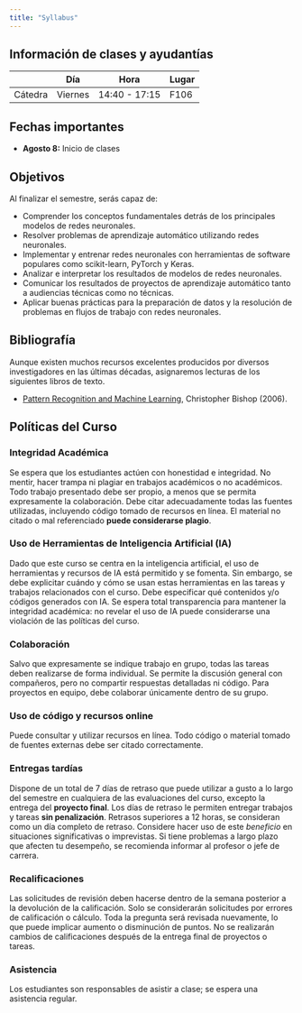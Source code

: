 ```yaml
---
title: "Syllabus"
---
```


<!-- [**Click here**](/documents/sta210-s22-syllabus.pdf "PDF of syllabus") **to download a PDF copy of the syllabus.** -->

````{=html}
<!--
```{=html}
<iframe width="560" height="315" src="https://www.youtube.com/embed/_KN97j30ST4" frameborder="0" allow="accelerometer; autoplay; encrypted-media; gyroscope; picture-in-picture" allowfullscreen>
</iframe>
``` -->
````

## Información de clases y ayudantías

|         | Día     | Hora          | Lugar |
|---------|---------|---------------|-------|
| Cátedra | Viernes | 14:40 - 17:15 | F106  |

## Fechas importantes

-   **Agosto 8:** Inicio de clases

```{=html}
<!-- ## Objectives

By the end of the semester, you will be able to:

- Understand the fundamental concepts behind the main neural network models.
- Solve a variety of machine learning problems using neural networks.
- Implement and train neural networks with popular software tools such as scikit-learn, PyTorch, and Keras.
- Analyze and interpret the results of neural network models.
- Communicate the outcomes of machine learning projects to both technical and non-technical audiences.
- Apply best practices for preparing data and troubleshooting models in neural network workflows. -->
```

## Objetivos

Al finalizar el semestre, serás capaz de:

-   Comprender los conceptos fundamentales detrás de los principales modelos de redes neuronales.
-   Resolver problemas de aprendizaje automático utilizando redes neuronales.
-   Implementar y entrenar redes neuronales con herramientas de software populares como scikit-learn, PyTorch y Keras.
-   Analizar e interpretar los resultados de modelos de redes neuronales.
-   Comunicar los resultados de proyectos de aprendizaje automático tanto a audiencias técnicas como no técnicas.
-   Aplicar buenas prácticas para la preparación de datos y la resolución de problemas en flujos de trabajo con redes neuronales.

## Bibliografía

Aunque existen muchos recursos excelentes producidos por diversos investigadores en las últimas décadas, asignaremos lecturas de los siguientes libros de texto.

-   [Pattern Recognition and Machine Learning](https://link.springer.com/book/9780387310732), Christopher Bishop (2006).

## Políticas del Curso

### Integridad Académica

Se espera que los estudiantes actúen con honestidad e integridad. No mentir, hacer trampa ni plagiar en trabajos académicos o no académicos. Todo trabajo presentado debe ser propio, a menos que se permita expresamente la colaboración. Debe citar adecuadamente todas las fuentes utilizadas, incluyendo código tomado de recursos en línea. El material no citado o mal referenciado **puede considerarse plagio**.

### Uso de Herramientas de Inteligencia Artificial (IA)

Dado que este curso se centra en la inteligencia artificial, el uso de herramientas y recursos de IA está permitido y se fomenta. Sin embargo, se debe explicitar cuándo y cómo se usan estas herramientas en las tareas y trabajos relacionados con el curso. Debe especificar qué contenidos y/o códigos generados con IA. Se espera total transparencia para mantener la integridad académica: no revelar el uso de IA puede considerarse una violación de las políticas del curso.

### Colaboración

Salvo que expresamente se indique trabajo en grupo, todas las tareas deben realizarse de forma individual. Se permite la discusión general con compañeros, pero no compartir respuestas detalladas ni código. Para proyectos en equipo, debe colaborar únicamente dentro de su grupo.

### Uso de código y recursos online

Puede consultar y utilizar recursos en línea. Todo código o material tomado de fuentes externas debe ser citado correctamente.

### Entregas tardías

Dispone de un total de 7 días de retraso que puede utilizar a gusto a lo largo del semestre en cualquiera de las evaluaciones del curso, excepto la entrega del **proyecto final**. Los días de retraso le permiten entregar trabajos y tareas **sin penalización**. Retrasos superiores a 12 horas, se consideran como un día completo de retraso. Considere hacer uso de este *beneficio* en situaciones significativas o imprevistas. Si tiene problemas a largo plazo que afecten tu desempeño, se recomienda informar al profesor o jefe de carrera.

### Recalificaciones

Las solicitudes de revisión deben hacerse dentro de la semana posterior a la devolución de la calificación. Solo se considerarán solicitudes por errores de calificación o cálculo. Toda la pregunta será revisada nuevamente, lo que puede implicar aumento o disminución de puntos. No se realizarán cambios de calificaciones después de la entrega final de proyectos o tareas.

### Asistencia

Los estudiantes son responsables de asistir a clase; se espera una asistencia regular.